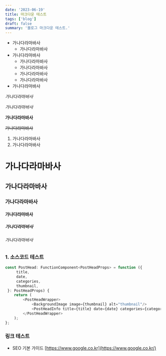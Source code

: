 ```yaml
---
date: '2023-06-19'
title: 마크다운 테스트
tags: ['blog']
draft: false
summary: '블로그 마크다운 테스트.'
---
```

- 가나다라마바사
  - 가나다라마바사
- 가나다라마바사
  - 가나다라마바사
  - 가나다라마바사
  - 가나다라마바사
  - 가나다라마바사
- 가나다라마바사

_가나다라마바사_

_가나다라마바사_

**가나다라마바사**

~~가나다라마바사~~

1. 가나다라마바사
2. 가나다라마바사

# 가나다라마바사

## 가나다라마바사

### 가나다라마바사

#### 가나다라마바사

##### 가나다라마바사

###### 가나다라마바사

### 1. 소스코드 테스트

```javascript
const PostHead: FunctionComponent<PostHeadProps> = function ({
     title,
     date,
     categories,
     thumbnail,
 }: PostHeadProps) {
	return (
		<PostHeadWrapper>
			<BackgroundImage image={thumbnail} alt="thumbnail"/>
			<PostHeadInfo title={title} date={date} categories={categories}/>
		</PostHeadWrapper>
	);
};
```

### 링크 테스트

- SEO 기본 가이드
[https://www.google.co.kr](https://www.google.co.kr/)